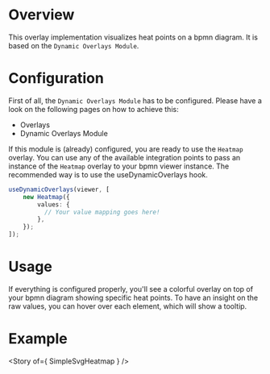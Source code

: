 

<Meta title="Overlays/Heatmap" />

# Overview

This overlay implementation visualizes heat points on a bpmn diagram. It is based on the `Dynamic Overlays Module`.

# Configuration

First of all, the `Dynamic Overlays Module` has to be configured. Please have a look on the following pages on how to achieve this:
* <LinkTo kind="Overlays" story="docs">Overlays</LinkTo>
* <LinkTo kind="Modules/DynamicOverlays" story="docs">Dynamic Overlays Module</LinkTo>

If this module is (already) configured, you are ready to use the `Heatmap` overlay. You can use any of the available integration points to pass an instance of the `Heatmap` overlay to your bpmn viewer instance. The recommended way is to use the <LinkTo kind="Modules/DynamicOverlays/useDynamicOverlays" story="docs">useDynamicOverlays</LinkTo> hook.

```ts
useDynamicOverlays(viewer, [
    new Heatmap({
        values: {
          // Your value mapping goes here!
        },
    });
]);
```

# Usage

If everything is configured properly, you'll see a colorful overlay on top of your bpmn diagram showing specific heat points. To have an insight on the raw values, you can hover over each element, which will show a tooltip.

# Example

<Story of={ SimpleSvgHeatmap } />
